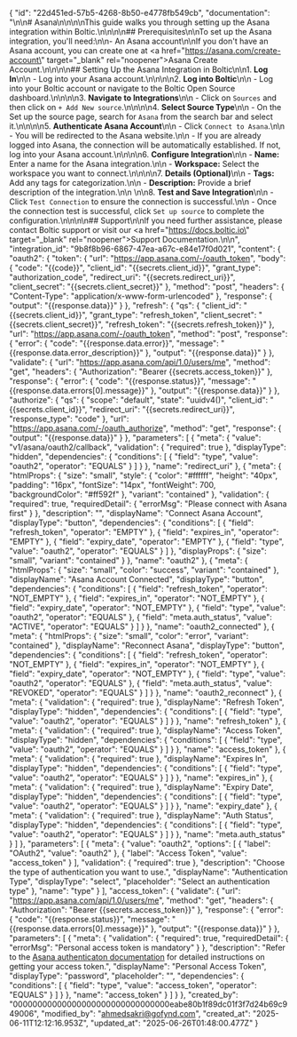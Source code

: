 {
    "id": "22d451ed-57b5-4268-8b50-e4778fb549cb",
    "documentation": "\n\n# Asana\n\n\n\nThis guide walks you through setting up the Asana integration within Boltic.\n\n\n\n## Prerequisites\n\nTo set up the Asana integration, you'll need:\n\n- An Asana account\n\nIf you don't have an Asana account, you can create one at <a href=\"https://asana.com/create-account\" target=\"_blank\" rel=\"noopener\"><span>Asana Create Account</span></a>.\n\n\n\n## Setting Up the Asana Integration in Boltic\n\n1. **Log In**\n\n   - Log into your Asana account.\n\n\n\n2. **Log into Boltic**\n\n   - Log into your Boltic account or navigate to the Boltic Open Source dashboard.\n\n\n\n3. **Navigate to Integrations**\n\n   - Click on `Sources` and then click on `+ Add New source`.\n\n\n\n4. **Select Source Type**\n\n   - On the Set up the source page, search for `Asana` from the search bar and select it.\n\n\n\n5. **Authenticate Asana Account**\n\n   - Click `Connect to Asana`.\n\n   - You will be redirected to the Asana website.\n\n   - If you are already logged into Asana, the connection will be automatically established. If not, log into your Asana account.\n\n\n\n6. **Configure Integration**\n\n   - **Name:** Enter a name for the Asana integration.\n\n   - **Workspace:** Select the workspace you want to connect.\n\n\n\n7. **Details (Optional)**\n\n   - **Tags:** Add any tags for categorization.\n\n   - **Description:** Provide a brief description of the integration.\n\n   \n\n8. **Test and Save Integration**\n\n   - Click `Test Connection` to ensure the connection is successful.\n\n   - Once the connection test is successful, click `Set up source` to complete the configuration.\n\n\n\n## Support\n\nIf you need further assistance, please contact Boltic support or visit our <a href=\"https://docs.boltic.io\" target=\"_blank\" rel=\"noopener\"><span>Support Documentation</span></a>.\n\n",
    "integration_id": "9b8f8b96-6867-47ea-a67c-e84e17f0d021",
    "content": {
        "oauth2": {
            "token": {
                "url": "https://app.asana.com/-/oauth_token",
                "body": {
                    "code": "{{code}}",
                    "client_id": "{{secrets.client_id}}",
                    "grant_type": "authorization_code",
                    "redirect_uri": "{{secrets.redirect_uri}}",
                    "client_secret": "{{secrets.client_secret}}"
                },
                "method": "post",
                "headers": {
                    "Content-Type": "application/x-www-form-urlencoded"
                },
                "response": {
                    "output": "{{response.data}}"
                }
            },
            "refresh": {
                "qs": {
                    "client_id": "{{secrets.client_id}}",
                    "grant_type": "refresh_token",
                    "client_secret": "{{secrets.client_secret}}",
                    "refresh_token": "{{secrets.refresh_token}}"
                },
                "url": "https://app.asana.com/-/oauth_token",
                "method": "post",
                "response": {
                    "error": {
                        "code": "{{response.data.error}}",
                        "message": "{{response.data.error_description}}"
                    },
                    "output": "{{response.data}}"
                }
            },
            "validate": {
                "url": "https://app.asana.com/api/1.0/users/me",
                "method": "get",
                "headers": {
                    "Authorization": "Bearer {{secrets.access_token}}"
                },
                "response": {
                    "error": {
                        "code": "{{response.status}}",
                        "message": "{{response.data.errors[0].message}}"
                    },
                    "output": "{{response.data}}"
                }
            },
            "authorize": {
                "qs": {
                    "scope": "default",
                    "state": "uuidv4()",
                    "client_id": "{{secrets.client_id}}",
                    "redirect_uri": "{{secrets.redirect_uri}}",
                    "response_type": "code"
                },
                "url": "https://app.asana.com/-/oauth_authorize",
                "method": "get",
                "response": {
                    "output": "{{response.data}}"
                }
            },
            "parameters": [
                {
                    "meta": {
                        "value": "v1/asana/oauth2/callback",
                        "validation": {
                            "required": true
                        },
                        "displayType": "hidden",
                        "dependencies": {
                            "conditions": [
                                {
                                    "field": "type",
                                    "value": "oauth2",
                                    "operator": "EQUALS"
                                }
                            ]
                        }
                    },
                    "name": "redirect_uri"
                },
                {
                    "meta": {
                        "htmlProps": {
                            "size": "small",
                            "style": {
                                "color": "#ffffff",
                                "height": "40px",
                                "padding": "16px",
                                "fontSize": "14px",
                                "fontWeight": 700,
                                "backgroundColor": "#ff592f"
                            },
                            "variant": "contained"
                        },
                        "validation": {
                            "required": true,
                            "requiredDetail": {
                                "errorMsg": "Please connect with Asana first"
                            }
                        },
                        "description": "",
                        "displayName": "Connect Asana Account",
                        "displayType": "button",
                        "dependencies": {
                            "conditions": [
                                {
                                    "field": "refresh_token",
                                    "operator": "EMPTY"
                                },
                                {
                                    "field": "expires_in",
                                    "operator": "EMPTY"
                                },
                                {
                                    "field": "expiry_date",
                                    "operator": "EMPTY"
                                },
                                {
                                    "field": "type",
                                    "value": "oauth2",
                                    "operator": "EQUALS"
                                }
                            ]
                        },
                        "displayProps": {
                            "size": "small",
                            "variant": "contained"
                        }
                    },
                    "name": "oauth2"
                },
                {
                    "meta": {
                        "htmlProps": {
                            "size": "small",
                            "color": "success",
                            "variant": "contained"
                        },
                        "displayName": "Asana Account Connected",
                        "displayType": "button",
                        "dependencies": {
                            "conditions": [
                                {
                                    "field": "refresh_token",
                                    "operator": "NOT_EMPTY"
                                },
                                {
                                    "field": "expires_in",
                                    "operator": "NOT_EMPTY"
                                },
                                {
                                    "field": "expiry_date",
                                    "operator": "NOT_EMPTY"
                                },
                                {
                                    "field": "type",
                                    "value": "oauth2",
                                    "operator": "EQUALS"
                                },
                                {
                                    "field": "meta.auth_status",
                                    "value": "ACTIVE",
                                    "operator": "EQUALS"
                                }
                            ]
                        }
                    },
                    "name": "oauth2_connected"
                },
                {
                    "meta": {
                        "htmlProps": {
                            "size": "small",
                            "color": "error",
                            "variant": "contained"
                        },
                        "displayName": "Reconnect Asana",
                        "displayType": "button",
                        "dependencies": {
                            "conditions": [
                                {
                                    "field": "refresh_token",
                                    "operator": "NOT_EMPTY"
                                },
                                {
                                    "field": "expires_in",
                                    "operator": "NOT_EMPTY"
                                },
                                {
                                    "field": "expiry_date",
                                    "operator": "NOT_EMPTY"
                                },
                                {
                                    "field": "type",
                                    "value": "oauth2",
                                    "operator": "EQUALS"
                                },
                                {
                                    "field": "meta.auth_status",
                                    "value": "REVOKED",
                                    "operator": "EQUALS"
                                }
                            ]
                        }
                    },
                    "name": "oauth2_reconnect"
                },
                {
                    "meta": {
                        "validation": {
                            "required": true
                        },
                        "displayName": "Refresh Token",
                        "displayType": "hidden",
                        "dependencies": {
                            "conditions": [
                                {
                                    "field": "type",
                                    "value": "oauth2",
                                    "operator": "EQUALS"
                                }
                            ]
                        }
                    },
                    "name": "refresh_token"
                },
                {
                    "meta": {
                        "validation": {
                            "required": true
                        },
                        "displayName": "Access Token",
                        "displayType": "hidden",
                        "dependencies": {
                            "conditions": [
                                {
                                    "field": "type",
                                    "value": "oauth2",
                                    "operator": "EQUALS"
                                }
                            ]
                        }
                    },
                    "name": "access_token"
                },
                {
                    "meta": {
                        "validation": {
                            "required": true
                        },
                        "displayName": "Expires In",
                        "displayType": "hidden",
                        "dependencies": {
                            "conditions": [
                                {
                                    "field": "type",
                                    "value": "oauth2",
                                    "operator": "EQUALS"
                                }
                            ]
                        }
                    },
                    "name": "expires_in"
                },
                {
                    "meta": {
                        "validation": {
                            "required": true
                        },
                        "displayName": "Expiry Date",
                        "displayType": "hidden",
                        "dependencies": {
                            "conditions": [
                                {
                                    "field": "type",
                                    "value": "oauth2",
                                    "operator": "EQUALS"
                                }
                            ]
                        }
                    },
                    "name": "expiry_date"
                },
                {
                    "meta": {
                        "validation": {
                            "required": true
                        },
                        "displayName": "Auth Status",
                        "displayType": "hidden",
                        "dependencies": {
                            "conditions": [
                                {
                                    "field": "type",
                                    "value": "oauth2",
                                    "operator": "EQUALS"
                                }
                            ]
                        }
                    },
                    "name": "meta.auth_status"
                }
            ]
        },
        "parameters": [
            {
                "meta": {
                    "value": "oauth2",
                    "options": [
                        {
                            "label": "OAuth2",
                            "value": "oauth2"
                        },
                        {
                            "label": "Access Token",
                            "value": "access_token"
                        }
                    ],
                    "validation": {
                        "required": true
                    },
                    "description": "Choose the type of authentication you want to use.",
                    "displayName": "Authentication Type",
                    "displayType": "select",
                    "placeholder": "Select an authentication type"
                },
                "name": "type"
            }
        ],
        "access_token": {
            "validate": {
                "url": "https://app.asana.com/api/1.0/users/me",
                "method": "get",
                "headers": {
                    "Authorization": "Bearer {{secrets.access_token}}"
                },
                "response": {
                    "error": {
                        "code": "{{response.status}}",
                        "message": "{{response.data.errors[0].message}}"
                    },
                    "output": "{{response.data}}"
                }
            },
            "parameters": [
                {
                    "meta": {
                        "validation": {
                            "required": true,
                            "requiredDetail": {
                                "errorMsg": "Personal access token is mandatory"
                            }
                        },
                        "description": "Refer to the <a href='https://developers.asana.com/docs/personal-access-token' target='blank'>Asana authenticaton documentation</a> for detailed instructions on getting your access token.",
                        "displayName": "Personal Access Token",
                        "displayType": "password",
                        "placeholder": "",
                        "dependencies": {
                            "conditions": [
                                {
                                    "field": "type",
                                    "value": "access_token",
                                    "operator": "EQUALS"
                                }
                            ]
                        }
                    },
                    "name": "access_token"
                }
            ]
        }
    },
    "created_by": "00000000000000000000000000000000eabe80b1f89dc01f3f7d24b69c949006",
    "modified_by": "ahmedsakri@gofynd.com",
    "created_at": "2025-06-11T12:12:16.953Z",
    "updated_at": "2025-06-26T01:48:00.477Z"
}